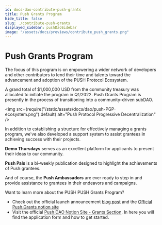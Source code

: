 ```yaml
---
id: docs-dao-contribute-push-grants
title: Push Grants Program
hide_title: false
slug: ./contribute-push-grants
displayed_sidebar: pushDaoSidebar
image: "/assets/docs/previews/contribute_push_grants.png"
---
```


# Push Grants Program

The focus of this program is on empowering a wider network of developers and other contributors to lend their time and talents toward the advancement and adoption of the PUSH Protocol Ecosystem.

A grand total of $1,000,000 USD from the community treasury was allocated to initiate the program in Q1/2022. Push Grants Program is presently in the process of transitioning into a community-driven subDAO.

<img
  src={require("/static/assets/docs/dao/push-PGP-ecosystem.png").default}
  alt="Push Protocol Progressive Decentralization"
/>

In addition to establishing a structure for effectively managing a grants program, we've also developed a support system to assist grantees in achieving success with their projects.

**Demo Thursdays** serves as an excellent platform for applicants to present their ideas to our community.

**Push Pals** is a bi-weekly publication designed to highlight the achievements of Push grantees.

And of course, the **Push Ambassadors** are ever ready to step in and provide assistance to grantees in their endeavors and campaigns.

Want to learn more about the PUSH PUSH Grants Program?

- Check out the official launch announcement [blog post](https://medium.com/ethereum-push-notification-service/push-grants-program-its-here-f2bfba29388f) and the [Official Push Grants notion site](https://pushprotocol.notion.site/Push-Grants-Program-8c9f7934f7e5418faf96e7a5bdcaac4a)
- Visit the official [Push DAO Notion Site - Grants Section](https://pushprotocol.notion.site/Welcome-to-Push-DAO-b1c1e1281ce64400adaaae59f98e4d4c?p=c0702e03e84f4d46be807e0ebbfb3dc8&pm=c). In here you will find the application form and how to get started.
